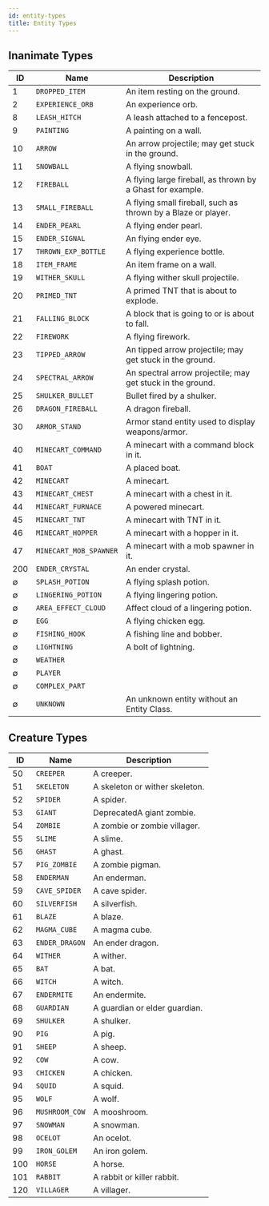 ```yaml
---
id: entity-types
title: Entity Types
---
```


## Inanimate Types

| ID | Name | Description |
|---|---|---|
| 1 | `DROPPED_ITEM` | An item resting on the ground. |
| 2 | `EXPERIENCE_ORB` | An experience orb. |
| 8 | `LEASH_HITCH` | A leash attached to a fencepost. |
| 9 | `PAINTING` | A painting on a wall. |
| 10 | `ARROW` | An arrow projectile; may get stuck in the ground. |
| 11 | `SNOWBALL` | A flying snowball. |
| 12 | `FIREBALL` | A flying large fireball, as thrown by a Ghast for example. |
| 13 | `SMALL_FIREBALL` | A flying small fireball, such as thrown by a Blaze or player. |
| 14 | `ENDER_PEARL` | A flying ender pearl. |
| 15 | `ENDER_SIGNAL` | An flying ender eye. |
| 17 | `THROWN_EXP_BOTTLE` | A flying experience bottle. |
| 18 | `ITEM_FRAME` | An item frame on a wall. |
| 19 | `WITHER_SKULL` | A flying wither skull projectile. |
| 20 | `PRIMED_TNT` | A primed TNT that is about to explode. |
| 21 | `FALLING_BLOCK` | A block that is going to or is about to fall. |
| 22 | `FIREWORK` | A flying firework. |
| 23 | `TIPPED_ARROW` | An tipped arrow projectile; may get stuck in the ground. |
| 24 | `SPECTRAL_ARROW` | An spectral arrow projectile; may get stuck in the ground. |
| 25 | `SHULKER_BULLET` | Bullet fired by a shulker. |
| 26 | `DRAGON_FIREBALL` | A dragon fireball. |
| 30 | `ARMOR_STAND` | Armor stand entity used to display weapons/armor. |
| 40 | `MINECART_COMMAND` | A minecart with a command block in it. |
| 41 | `BOAT` | A placed boat. |
| 42 | `MINECART` | A minecart. |
| 43 | `MINECART_CHEST` | A minecart with a chest in it. |
| 44 | `MINECART_FURNACE` | A powered minecart. |
| 45 | `MINECART_TNT` | A minecart with TNT in it. |
| 46 | `MINECART_HOPPER` | A minecart with a hopper in it. |
| 47 | `MINECART_MOB_SPAWNER` | A minecart with a mob spawner in it. |
| 200 | `ENDER_CRYSTAL` | An ender crystal. |
| &empty; | `SPLASH_POTION` | A flying splash potion. |
| &empty; | `LINGERING_POTION` | A flying lingering potion. |
| &empty; | `AREA_EFFECT_CLOUD` | Affect cloud of a lingering potion. |
| &empty; | `EGG` | A flying chicken egg. |
| &empty; | `FISHING_HOOK` | A fishing line and bobber. |
| &empty; | `LIGHTNING` | A bolt of lightning. |
| &empty; | `WEATHER` |
| &empty; | `PLAYER` |
| &empty; | `COMPLEX_PART` |
| &empty; | `UNKNOWN` | An unknown entity without an Entity Class. |

## Creature Types

| ID | Name | Description |
|---|---|---|
| 50 | `CREEPER` | A creeper. |
| 51 | `SKELETON` | A skeleton or wither skeleton. |
| 52 | `SPIDER` | A spider. |
| 53 | `GIANT` | <span className="badge badge--danger">Deprecated</span>A giant zombie. |
| 54 | `ZOMBIE` | A zombie or zombie villager. |
| 55 | `SLIME` | A slime. |
| 56 | `GHAST` | A ghast. |
| 57 | `PIG_ZOMBIE` | A zombie pigman. |
| 58 | `ENDERMAN` | An enderman. |
| 59 | `CAVE_SPIDER` | A cave spider. |
| 60 | `SILVERFISH` | A silverfish. |
| 61 | `BLAZE` | A blaze. |
| 62 | `MAGMA_CUBE` | A magma cube. |
| 63 | `ENDER_DRAGON` | An ender dragon. |
| 64 | `WITHER` | A wither. |
| 65 | `BAT` | A bat. |
| 66 | `WITCH` | A witch. |
| 67 | `ENDERMITE` | An endermite. |
| 68 | `GUARDIAN` | A guardian or elder guardian. |
| 69 | `SHULKER` | A shulker. |
| 90 | `PIG` | A pig. |
| 91 | `SHEEP` | A sheep. |
| 92 | `COW` | A cow. |
| 93 | `CHICKEN` | A chicken. |
| 94 | `SQUID` | A squid. |
| 95 | `WOLF` | A wolf. |
| 96 | `MUSHROOM_COW` | A mooshroom. |
| 97 | `SNOWMAN` | A snowman. |
| 98 | `OCELOT` | An ocelot. |
| 99 | `IRON_GOLEM` | An iron golem. |
| 100 | `HORSE` | A horse. |
| 101 | `RABBIT` | A rabbit or killer rabbit. |
| 120 | `VILLAGER` | A villager. |